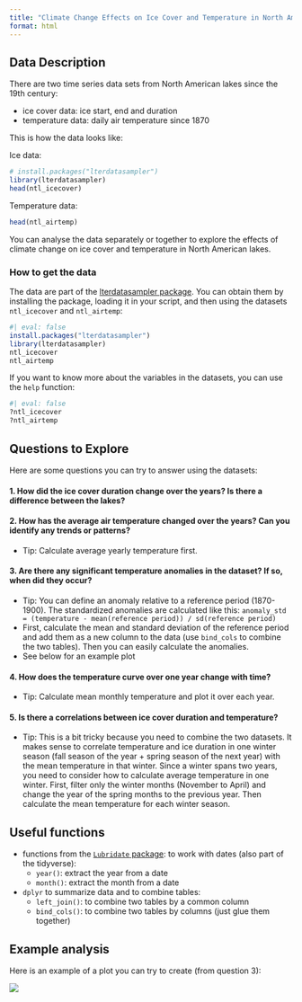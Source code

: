```yaml
---
title: "Climate Change Effects on Ice Cover and Temperature in North American Lakes"
format: html
---
```


## Data Description

There are two time series data sets from North American lakes since the 19th century:

- ice cover data: ice start, end and duration
- temperature data: daily air temperature since 1870

This is how the data looks like:

Ice data:

```r
# install.packages("lterdatasampler")
library(lterdatasampler)
head(ntl_icecover)
```

Temperature data:

```r
head(ntl_airtemp)
```

You can analyse the data separately or together to explore the effects of climate change on ice cover and temperature in North American lakes.

### How to get the data

The data are part of the [lterdatasampler package](https://lter.github.io/lterdatasampler/index.html). You can obtain them by installing the package, loading it in your script, and then using the datasets `ntl_icecover` and `ntl_airtemp`:

```r
#| eval: false
install.packages("lterdatasampler")
library(lterdatasampler)
ntl_icecover
ntl_airtemp
```

If you want to know more about the variables in the datasets, you can use the `help` function:

```r
#| eval: false
?ntl_icecover
?ntl_airtemp
```

## Questions to Explore

Here are some questions you can try to answer using the datasets:

#### 1. How did the ice cover duration change over the years? Is there a difference between the lakes?

#### 2. How has the average air temperature changed over the years? Can you identify any trends or patterns?

- Tip: Calculate average yearly temperature first.

#### 3. Are there any significant temperature anomalies in the dataset? If so, when did they occur?

  - Tip: You can define an anomaly relative to a reference period (1870-1900). The standardized anomalies are calculated like this: `anomaly_std = (temperature - mean(reference period)) / sd(reference period)`
  - First, calculate the mean and standard deviation of the reference period and add them as a new column to the data (use `bind_cols` to combine the two tables). Then you can easily calculate the anomalies.
  - See below for an example plot
  
#### 4. How does the temperature curve over one year change with time?
  - Tip: Calculate mean monthly temperature and plot it over each year.
  
#### 5. Is there a correlations between ice cover duration and temperature?
  - Tip: This is a bit tricky because you need to combine the two datasets. 
  It makes sense to correlate temperature and ice duration in one winter season (fall season of the year + spring season of the next year) with the mean temperature in that winter.
  Since a winter spans two years, you need to consider how to calculate average temperature in one winter.
  First, filter only the winter months (November to April) and change the year of the spring months to the previous year. Then calculate the mean temperature for each winter season.
  
## Useful functions

- functions from the [`Lubridate` package](https://lubridate.tidyverse.org/): to work with dates (also part of the tidyverse):
  - `year()`: extract the year from a date
  - `month()`: extract the month from a date

- `dplyr` to summarize data and to combine tables:
  - `left_join()`: to combine two tables by a common column
  - `bind_cols()`: to combine two tables by columns (just glue them together)

## Example analysis

Here is an example of a plot you can try to create (from question 3):

![](img/temp_anomalies.png)

